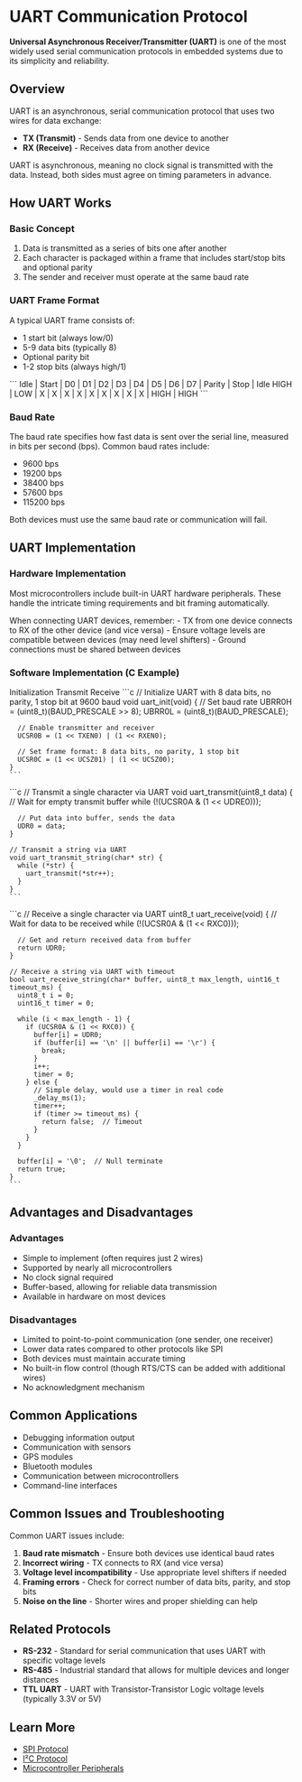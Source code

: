 # UART Communication Protocol

**Universal Asynchronous Receiver/Transmitter (UART)** is one of the most widely used serial communication protocols in embedded systems due to its simplicity and reliability.

## Overview

UART is an asynchronous, serial communication protocol that uses two wires for data exchange:
- **TX (Transmit)** - Sends data from one device to another
- **RX (Receive)** - Receives data from another device

<Alert title="Key Feature">
  UART is asynchronous, meaning no clock signal is transmitted with the data. Instead, both sides must agree on timing parameters in advance.
</Alert>

## How UART Works

### Basic Concept

1. Data is transmitted as a series of bits one after another
2. Each character is packaged within a frame that includes start/stop bits and optional parity
3. The sender and receiver must operate at the same baud rate

### UART Frame Format

A typical UART frame consists of:

- 1 start bit (always low/0)
- 5-9 data bits (typically 8)
- Optional parity bit
- 1-2 stop bits (always high/1)

<Card title="UART Frame Visualization">
  ```
  Idle | Start | D0 | D1 | D2 | D3 | D4 | D5 | D6 | D7 | Parity | Stop | Idle
  HIGH | LOW   | X  | X  | X  | X  | X  | X  | X  | X  | X      | HIGH | HIGH
  ```
</Card>

### Baud Rate

The baud rate specifies how fast data is sent over the serial line, measured in bits per second (bps). Common baud rates include:

- 9600 bps
- 19200 bps
- 38400 bps
- 57600 bps
- 115200 bps

Both devices must use the same baud rate or communication will fail.

## UART Implementation

### Hardware Implementation

Most microcontrollers include built-in UART hardware peripherals. These handle the intricate timing requirements and bit framing automatically.

<Alert variant="warning" title="Hardware Considerations">
  When connecting UART devices, remember:
  - TX from one device connects to RX of the other device (and vice versa)
  - Ensure voltage levels are compatible between devices (may need level shifters)
  - Ground connections must be shared between devices
</Alert>

### Software Implementation (C Example)

<Tabs defaultValue="initialization">
  <TabsList>
    <TabsTrigger value="initialization">Initialization</TabsTrigger>
    <TabsTrigger value="transmit">Transmit</TabsTrigger>
    <TabsTrigger value="receive">Receive</TabsTrigger>
  </TabsList>
  
  <TabsContent value="initialization">
    ```c
    // Initialize UART with 8 data bits, no parity, 1 stop bit at 9600 baud
    void uart_init(void) {
      // Set baud rate
      UBRR0H = (uint8_t)(BAUD_PRESCALE >> 8);
      UBRR0L = (uint8_t)(BAUD_PRESCALE);
      
      // Enable transmitter and receiver
      UCSR0B = (1 << TXEN0) | (1 << RXEN0);
      
      // Set frame format: 8 data bits, no parity, 1 stop bit
      UCSR0C = (1 << UCSZ01) | (1 << UCSZ00);
    }
    ```
  </TabsContent>
  
  <TabsContent value="transmit">
    ```c
    // Transmit a single character via UART
    void uart_transmit(uint8_t data) {
      // Wait for empty transmit buffer
      while (!(UCSR0A & (1 << UDRE0)));
      
      // Put data into buffer, sends the data
      UDR0 = data;
    }
    
    // Transmit a string via UART
    void uart_transmit_string(char* str) {
      while (*str) {
        uart_transmit(*str++);
      }
    }
    ```
  </TabsContent>
  
  <TabsContent value="receive">
    ```c
    // Receive a single character via UART
    uint8_t uart_receive(void) {
      // Wait for data to be received
      while (!(UCSR0A & (1 << RXC0)));
      
      // Get and return received data from buffer
      return UDR0;
    }
    
    // Receive a string via UART with timeout
    bool uart_receive_string(char* buffer, uint8_t max_length, uint16_t timeout_ms) {
      uint8_t i = 0;
      uint16_t timer = 0;
      
      while (i < max_length - 1) {
        if (UCSR0A & (1 << RXC0)) {
          buffer[i] = UDR0;
          if (buffer[i] == '\n' || buffer[i] == '\r') {
            break;
          }
          i++;
          timer = 0;
        } else {
          // Simple delay, would use a timer in real code
          _delay_ms(1);
          timer++;
          if (timer >= timeout_ms) {
            return false;  // Timeout
          }
        }
      }
      
      buffer[i] = '\0';  // Null terminate
      return true;
    }
    ```
  </TabsContent>
</Tabs>

## Advantages and Disadvantages

### Advantages

- Simple to implement (often requires just 2 wires)
- Supported by nearly all microcontrollers
- No clock signal required
- Buffer-based, allowing for reliable data transmission
- Available in hardware on most devices

### Disadvantages

- Limited to point-to-point communication (one sender, one receiver)
- Lower data rates compared to other protocols like SPI
- Both devices must maintain accurate timing
- No built-in flow control (though RTS/CTS can be added with additional wires)
- No acknowledgment mechanism

## Common Applications

- Debugging information output
- Communication with sensors
- GPS modules
- Bluetooth modules
- Communication between microcontrollers
- Command-line interfaces

## Common Issues and Troubleshooting

<Alert variant="warning" title="Troubleshooting UART">
  Common UART issues include:
  
  1. **Baud rate mismatch** - Ensure both devices use identical baud rates
  2. **Incorrect wiring** - TX connects to RX (and vice versa)
  3. **Voltage level incompatibility** - Use appropriate level shifters if needed
  4. **Framing errors** - Check for correct number of data bits, parity, and stop bits
  5. **Noise on the line** - Shorter wires and proper shielding can help
</Alert>

## Related Protocols

- **RS-232** - Standard for serial communication that uses UART with specific voltage levels
- **RS-485** - Industrial standard that allows for multiple devices and longer distances
- **TTL UART** - UART with Transistor-Transistor Logic voltage levels (typically 3.3V or 5V)

## Learn More

- [SPI Protocol](/docs/communication-protocols/spi)
- [I²C Protocol](/docs/communication-protocols/i2c)
- [Microcontroller Peripherals](/docs/microcontrollers)